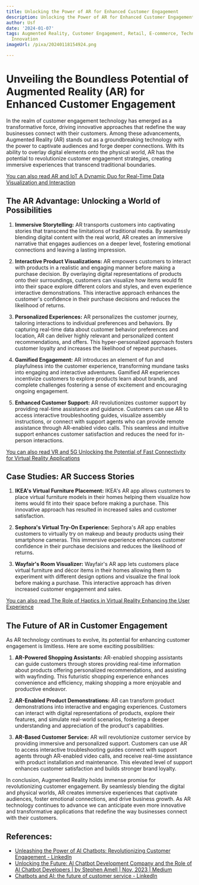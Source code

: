 ```yaml
---
title: Unlocking the Power of AR for Enhanced Customer Engagement
description: Unlocking the Power of AR for Enhanced Customer Engagement
author: Usf
date: '2024-01-07'
tags: Augmented Reality, Customer Engagement, Retail, E-commerce, Technology, Marketing,
  Innovation
imageUrl: /pixa/20240118154924.png

---
```

# Unveiling the Boundless Potential of Augmented  Reality (AR) for Enhanced Customer Engagement

In the realm of  customer engagement technology has emerged as a transformative force,  driving innovative  approaches that redefine the way  businesses  connect with their customers. Among these advancements, Augmented Reality (AR) stands out as a groundbreaking technology with the power to captivate audiences and forge deeper  connections. With its ability to overlay digital elements onto the physical world, AR has the potential to revolutionize customer engagement strategies, creating immersive experiences that transcend traditional boundaries.

[You can also read AR and IoT A Dynamic  Duo for Real-Time Data  Visualization and Interaction](AR%20and%20IoT%20A%20Dynamic%20Duo%20for%20Real-Time%20Data%20Visualization%20and%20Interaction)


## The AR Advantage: Unlocking  a World of Possibilities

1. **Immersive Storytelling:** AR transports customers into  captivating stories that transcend the limitations of traditional media. By seamlessly blending digital content with the real world, AR creates an immersive narrative that engages audiences on a deeper level, fostering emotional connections and leaving  a lasting impression.

2. **Interactive Product Visualizations:** AR empowers customers to interact with products in a realistic and engaging manner before making a purchase decision. By overlaying digital representations of  products onto their surroundings, customers can visualize how  items would fit into  their space explore different colors and styles,  and even experience interactive demonstrations. This interactive approach enhances the customer's  confidence in their purchase decisions and reduces the likelihood of returns.

3. **Personalized Experiences:**  AR personalizes the  customer journey,  tailoring interactions to individual preferences and behaviors. By capturing real-time data about customer  behavior preferences and location, AR can deliver highly relevant and personalized content recommendations,  and offers. This  hyper-personalized approach fosters customer loyalty and increases the likelihood of repeat purchases.

4. **Gamified Engagement:** AR introduces an  element  of fun and playfulness into the customer experience, transforming mundane tasks into engaging and  interactive adventures. Gamified AR experiences incentivize customers to explore  products learn about brands,  and complete  challenges fostering  a sense of excitement and encouraging ongoing  engagement.

5. **Enhanced Customer Support:** AR revolutionizes customer support by providing real-time assistance and guidance. Customers can use  AR to access interactive troubleshooting guides, visualize assembly instructions, or connect  with support agents who can  provide remote assistance through AR-enabled  video  calls. This seamless and intuitive support  enhances customer satisfaction and reduces the need for in-person interactions.

[You can also read VR and 5G  Unlocking the Potential of Fast Connectivity for Virtual Reality Applications](VR%20and%205G%20Unlocking%20the%20Potential%20of%20Fast%20Connectivity%20for%20Virtual%20Reality%20Applications)


## Case Studies: AR Success Stories

1. **IKEA's Virtual Furniture  Placement:** IKEA's AR app allows customers to place virtual furniture models  in their  homes helping them visualize how items would fit  into their space before making a purchase. This innovative  approach has  resulted  in increased sales and customer satisfaction.

2. **Sephora's Virtual  Try-On Experience:** Sephora's AR app enables customers to virtually try on makeup and beauty products using their smartphone cameras. This immersive experience  enhances  customer confidence in their  purchase decisions and reduces the likelihood of returns.

3. **Wayfair's  Room Visualizer:** Wayfair's AR app lets  customers place virtual furniture and décor items in their homes allowing  them to experiment with different  design options and visualize the final look before making a purchase. This interactive approach  has driven increased customer engagement and sales.

[You can also  read The Role of Haptics  in Virtual  Reality Enhancing the User Experience](The%20Role%20of%20Haptics%20in%20Virtual%20Reality%20Enhancing%20the%20User%20Experience)


## The Future of AR in Customer Engagement

As AR technology continues to evolve, its potential for enhancing customer engagement is limitless. Here are some exciting possibilities:

1. **AR-Powered Shopping Assistants:** AR-enabled shopping assistants can guide customers through stores providing  real-time information about products offering  personalized recommendations, and assisting with wayfinding. This futuristic shopping experience enhances  convenience and efficiency, making  shopping  a more enjoyable and productive endeavor.

2. **AR-Enabled Product Demonstrations:** AR can transform product demonstrations into interactive and engaging experiences. Customers can interact with digital representations of products, explore their  features, and simulate real-world scenarios,  fostering a deeper understanding  and appreciation of the product's capabilities.

3. **AR-Based Customer Service:** AR will revolutionize customer service by providing immersive and personalized support. Customers can use AR to access interactive troubleshooting guides  connect with support agents through AR-enabled video calls, and receive real-time assistance with product installation and maintenance. This elevated level of support enhances customer satisfaction and builds stronger brand loyalty.

In conclusion, Augmented Reality holds immense promise for revolutionizing customer engagement. By seamlessly blending the digital  and physical  worlds, AR creates  immersive experiences that captivate  audiences, foster  emotional  connections, and drive business growth. As AR technology continues to advance we can anticipate even more innovative and transformative applications that redefine  the way businesses connect with their customers.

## References:
- [Unleashing the Power of AI Chatbots: Revolutionizing Customer Engagement - LinkedIn](https://www.linkedin.com/pulse/unleashing-power-ai-chatbots-revolutionizing-customer-technology-)
- [Unlocking the Future: AI Chatbot Development Company and the Role of AI Chatbot Developers | by Stephen Amell | Nov, 2023 | Medium](https://medium.com/@iamamellstephen/unlocking-the-future-ai-chatbot-development-company-and-the-role-of-ai-chatbot-developers-a266a7fe4947)
- [Chatbots and AI: the future of customer service - LinkedIn](https://www.linkedin.com/pulse/chatbots-ai-future-customer-service-martekings)
